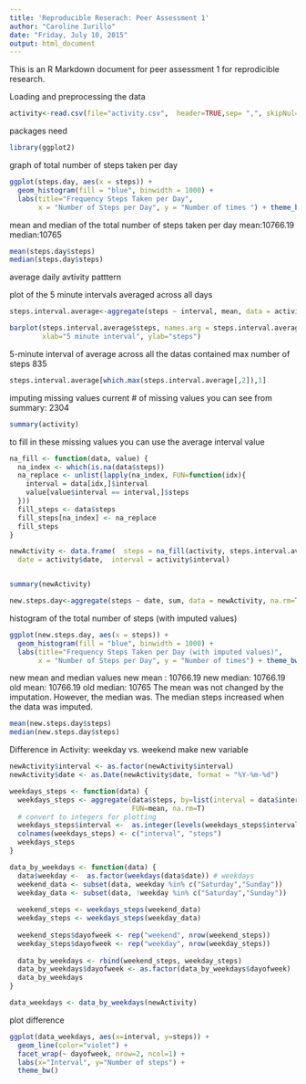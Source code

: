 ```yaml
---
title: 'Reproducible Reserach: Peer Assessment 1'
author: "Caroline Iurillo"
date: "Friday, July 10, 2015"
output: html_document
---
```


This is an R Markdown document for peer assessment 1 for reprodicible research.  


Loading and preprocessing the data

```r
activity<-read.csv(file="activity.csv",  header=TRUE,sep= ",", skipNul=TRUE)

```

packages need
```r

library(ggplot2)
```


graph of total number of steps taken per day

```r
ggplot(steps.day, aes(x = steps)) + 
  geom_histogram(fill = "blue", binwidth = 1000) + 
  labs(title="Frequency Steps Taken per Day", 
       x = "Number of Steps per Day", y = "Number of times ") + theme_bw()

```

mean and median of the total number of steps taken per day
mean:10766.19
median:10765

```r
mean(steps.day$steps)
median(steps.day$steps)

```
average daily avtivity patttern

plot of the 5 minute intervals averaged across all days

```r
steps.interval.average<-aggregate(steps ~ interval, mean, data = activity, na.rm=TRUE)

barplot(steps.interval.average$steps, names.arg = steps.interval.average$interval, main="average steps by 5 min interval", 
        xlab="5 minute interval", ylab="steps")
```

5-minute interval of average across all the datas contained max number of steps
835

```r
steps.interval.average[which.max(steps.interval.average[,2]),1]

```

imputing missing values
current # of missing values you can see from summary: 2304
```r
summary(activity)
```

to fill in these missing values you can use the average interval value
```r

na_fill <- function(data, value) {
  na_index <- which(is.na(data$steps))
  na_replace <- unlist(lapply(na_index, FUN=function(idx){
    interval = data[idx,]$interval
    value[value$interval == interval,]$steps
  }))
  fill_steps <- data$steps
  fill_steps[na_index] <- na_replace
  fill_steps
}

newActivity <- data.frame(  steps = na_fill(activity, steps.interval.average),  
  date = activity$date,  interval = activity$interval)


summary(newActivity)

new.steps.day<-aggregate(steps ~ date, sum, data = newActivity, na.rm=TRUE)
```


histogram of the total number of steps (with imputed values)
```r
ggplot(new.steps.day, aes(x = steps)) + 
  geom_histogram(fill = "blue", binwidth = 1000) + 
  labs(title="Frequency Steps Taken per Day (with imputed values)", 
       x = "Number of Steps per Day", y = "Number of times") + theme_bw()

```

new mean and median values
new mean : 10766.19
new median: 10766.19
old mean: 10766.19
old median: 10765
The mean was not changed by the imputation.  However, the median was.  The median steps increased when the data was imputed.
```r
mean(new.steps.day$steps)
median(new.steps.day$steps)
```

Difference in Activity: weekday vs. weekend
make new variable

```r


newActivity$interval <- as.factor(newActivity$interval)
newActivity$date <- as.Date(newActivity$date, format = "%Y-%m-%d")

weekdays_steps <- function(data) {
  weekdays_steps <- aggregate(data$steps, by=list(interval = data$interval),
                              FUN=mean, na.rm=T)
  # convert to integers for plotting
  weekdays_steps$interval <-  as.integer(levels(weekdays_steps$interval)[weekdays_steps$interval])
  colnames(weekdays_steps) <- c("interval", "steps")
  weekdays_steps
}

data_by_weekdays <- function(data) {
  data$weekday <-  as.factor(weekdays(data$date)) # weekdays
  weekend_data <- subset(data, weekday %in% c("Saturday","Sunday"))
  weekday_data <- subset(data, !weekday %in% c("Saturday","Sunday"))
  
  weekend_steps <- weekdays_steps(weekend_data)
  weekday_steps <- weekdays_steps(weekday_data)
  
  weekend_steps$dayofweek <- rep("weekend", nrow(weekend_steps))
  weekday_steps$dayofweek <- rep("weekday", nrow(weekday_steps))
  
  data_by_weekdays <- rbind(weekend_steps, weekday_steps)
  data_by_weekdays$dayofweek <- as.factor(data_by_weekdays$dayofweek)
  data_by_weekdays
}

data_weekdays <- data_by_weekdays(newActivity)
```


plot difference
```r
ggplot(data_weekdays, aes(x=interval, y=steps)) + 
  geom_line(color="violet") + 
  facet_wrap(~ dayofweek, nrow=2, ncol=1) +
  labs(x="Interval", y="Number of steps") +
  theme_bw()
```